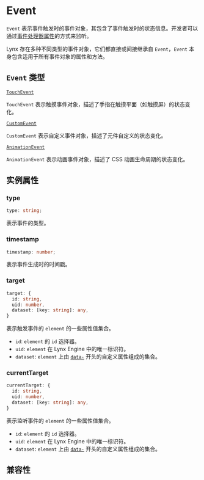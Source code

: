# Event

`Event` 表示事件触发时的事件对象，其包含了事件触发时的状态信息。开发者可以通过[事件处理器属性](../../../guide/interaction/event-handling/event-propagation.mdx#事件处理器属性)的方式来监听。

Lynx 存在多种不同类型的事件对象，它们都直接或间接继承自 `Event`，`Event` 本身包含适用于所有事件对象的属性和方法。

## `Event` 类型

[`TouchEvent`](./touch-event.mdx)

`TouchEvent` 表示触摸事件对象，描述了手指在触摸平面（如触摸屏）的状态变化。

[`CustomEvent`](./custom-event.mdx)

`CustomEvent` 表示自定义事件对象，描述了元件自定义的状态变化。

[`AnimationEvent`](./animation-event.mdx)

`AnimationEvent` 表示动画事件对象，描述了 CSS 动画生命周期的状态变化。

## 实例属性

### type

```ts
type: string;
```

表示事件的类型。

### timestamp

```ts
timestamp: number;
```

表示事件生成时的时间戳。

### target

```ts
target: {
  id: string,
  uid: number,
  dataset: [key: string]: any,
}
```

表示触发事件的 `element` 的一些属性值集合。

- `id`: `element` 的 `id` 选择器。
- `uid`: `element` 在 Lynx Engine 中的唯一标识符。
- `dataset`: `element` 上由 [`data-`](../../elements/built-in/view.mdx#data-) 开头的自定义属性组成的集合。

### currentTarget

```ts
currentTarget: {
  id: string,
  uid: number,
  dataset: [key: string]: any,
}
```

表示监听事件的 `element` 的一些属性值集合。

- `id`: `element` 的 `id` 选择器。
- `uid`: `element` 在 Lynx Engine 中的唯一标识符。
- `dataset`: `element` 上由 [`data-`](../../elements/built-in/view.mdx#data-) 开头的自定义属性组成的集合。

## 兼容性


<LegacyCompatTable metadata="lynx-api/event/Event" />
